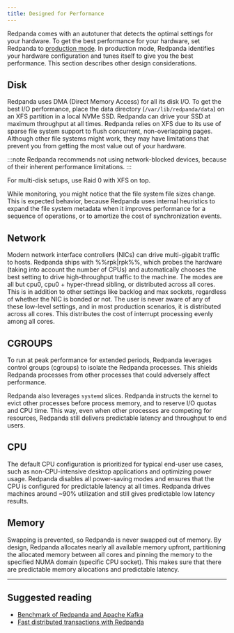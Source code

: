 ```yaml
---
title: Designed for Performance
---
```


<head>
    <meta name="title" content="Designed for performance | Redpanda Docs"/>
    <meta name="description" content="Redpanda performance resources related overview."/>
</head>

Redpanda comes with an autotuner that detects the optimal settings for your hardware.
To get the best performance for your hardware, set Redpanda to [production mode](../../deployment/production-deployment).
In production mode, Redpanda identifies your hardware configuration and tunes itself to give you the best performance. This section describes other design considerations. 

## Disk

Redpanda uses DMA (Direct Memory Access) for all its disk I/O. To get the
best I/O performance, place the data directory
(`/var/lib/redpanda/data`) on an XFS partition in a local NVMe SSD. Redpanda can
drive your SSD at maximum throughput at all times. Redpanda relies on XFS due
to its use of sparse file system support to flush concurrent, non-overlapping pages.
Although other file systems might work, they may have limitations that prevent
you from getting the most value out of your hardware.

:::note
Redpanda recommends not using network-blocked devices, because of their inherent performance limitations.
:::

For multi-disk setups, use Raid 0 with XFS on top. 

While monitoring, you might notice that the file system file sizes change. This is expected behavior, because Redpanda uses internal heuristics to expand the
file system metadata when it improves performance for a
sequence of operations, or to amortize the cost of synchronization events.

## Network

Modern network interface controllers (NICs) can drive multi-gigabit traffic to hosts. Redpanda ships with %%rpk|rpk%%, which probes the hardware
(taking into account the number of CPUs) and automatically chooses the best
setting to drive high-throughput traffic to the machine. The modes are all but
cpu0, cpu0 + hyper-thread sibling, or distributed across all cores. This is in addition
to other settings like backlog and max sockets, regardless of whether the NIC is bonded
or not. The user is never aware of any of these low-level settings, and in most
production scenarios, it is distributed across all cores. This distributes the cost of interrupt processing evenly among all cores.

## CGROUPS

To run at peak performance for extended periods, Redpanda leverages control groups (cgroups)
to isolate the Redpanda processes. This shields Redpanda processes from
other processes that could adversely affect performance.

Redpanda also leverages `systemd` slices. Redpanda instructs the kernel to 
evict other processes before process memory, and to reserve I/O
quotas and CPU time. This way, even when other processes are competing for resources,
Redpanda still delivers predictable latency and throughput to end users.

## CPU

The default CPU configuration is prioritized for typical end-user
use cases, such as non-CPU-intensive desktop applications and optimizing power
usage. Redpanda disables all power-saving modes and ensures that the CPU is
configured for predictable latency at all times. Redpanda drives
machines around ~90% utilization and still gives predictable low latency
results.

## Memory

Swapping is prevented, so Redpanda is never swapped out of memory. By
design, Redpanda allocates nearly all available memory upfront,
partitioning the allocated memory between all cores and pinning the memory
to the specified NUMA domain (specific CPU socket). This makes sure that there are predictable memory allocations and predictable latency.

---
## Suggested reading

- [Benchmark of Redpanda and Apache Kafka](https://redpanda.com/blog/fast-and-safe/)
- [Fast distributed transactions with Redpanda](https://redpanda.com/blog/fast-transactions/)

